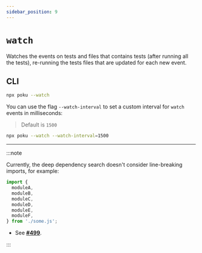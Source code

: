```yaml
---
sidebar_position: 9
---
```


# `watch`

Watches the events on tests and files that contains tests (after running all the tests), re-running the tests files that are updated for each new event.

## CLI

```bash
npx poku --watch
```

You can use the flag `--watch-interval` to set a custom interval for `watch` events in milliseconds:

> Default is `1500`

```bash
npx poku --watch --watch-interval=1500
```

<hr />

:::note

Currently, the deep dependency search doesn't consider line-breaking imports, for example:

```ts
import {
  moduleA,
  moduleB,
  moduleC,
  moduleD,
  moduleE,
  moduleF,
} from './some.js';
```

- See [**#499**](https://github.com/wellwelwel/poku/issues/449).

:::
